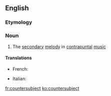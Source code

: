 ==English==

===Etymology===
{{prefix|en|counter|subject}}

===Noun===
{{wikipedia}}
{{en-noun}}

# {{lb|en|music}} The [[secondary]] [[melody]] in [[contrapuntal]] [[music]]

====Translations====
{{trans-top|countersubject}}
* French: {{t+|fr|contre-sujet|m}}
{{trans-mid}}
* Italian: {{t|it|controsoggetto|m}}
{{trans-bottom}}

[[fr:countersubject]]
[[ko:countersubject]]